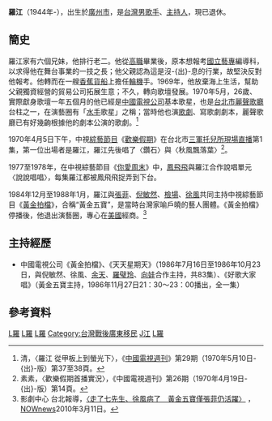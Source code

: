 {{藝人
| 姓名 = 羅江
| 類型 = 主持人
| 圖片 = 
| 圖片尺寸 = 
| 圖片簡介 = 
| 英文名 = 
| 出生日期 = {{birth year and age|1944}}
| 出生地點 = {{ROC|廣州市}}
| 國籍 = {{ROC}}
| 職業 = [[主持人|主持人]]
| 語言 = [[國語|國語]]、[[台語|台語]]
| 配偶 = 
| 演奏樂器 = 
| 出身地 = {{TWN}}
| 出道日期 = 1977年
| 出道作品 = 電視節目：<br>[[黃金拍檔|黃金拍檔]]<br>天天星期天等
| 活躍年代 = 1977年～1990年
| 代表作品 = [[黃金拍檔|黃金拍檔]]
| 相關團體 = 黃金五寶
| 經紀公司 = 
| 網站 = 
}}
'''羅江'''（1944年-），出生於[[廣州市|廣州市]]，是[[台灣|台灣]][[男歌手|男歌手]]、[[主持人|主持人]]，現已退休。

==簡史==
羅江家有六個兄妹，他排行老二。他從[[高職|高職]]畢業後，原本想報考[[國立藝專|國立藝專]]編導科，以求得他在舞台事業的一技之長；他父親認為這是沒-{出}-息的行業，故堅決反對他報考。他轉而在一艘[[香蕉|香蕉]][[貨船|貨船]]上擔任[[輪機|輪機]]手。1969年，他放棄海上生活，幫助父親獨資經營的貿易公司拓展生意；不久，轉向歌壇發展。1970年5月，26歲、實際獻身歌壇一年五個月的他已經是[[中國電視公司|中國電視公司]]基本歌星，也是[[台北市|台北市]][[麗聲歌廳|麗聲歌廳]]台柱之一，在演藝圈有「[[水手|水手]]歌星」之稱；當時他也演[[歌劇|歌劇]]、寫歌劇劇本，麗聲歌廳已有好幾齣根據他的劇本公演的歌劇。<ref>清，〈羅江 從甲板上到螢光下〉，《[[中國電視週刊|中國電視週刊]]》第29期（1970年5月10日-{出}-版）第37至38頁。</ref>

1970年4月5日下午，中視[[綜藝節目|綜藝節目]]《[[歡樂假期|歡樂假期]]》在台北市[[三軍托兒所|三軍托兒所]][[現場直播|現場直播]]第1集，第一位出場者是羅江，羅江先後唱了〈鑽石〉與〈秋風飄落葉〉<ref>素素，〈歡樂假期首播實況〉，《中國電視週刊》第26期（1970年4月19日-{出}-版）第14頁。</ref>。

1977至1978年，在中視綜藝節目《[[你愛周末|你愛周末]]》中，[[鳳飛飛|鳳飛飛]]與羅江合作說唱單元〈說說唱唱〉，每集羅江都被鳳飛飛捉弄到下台。

1984年12月至1988年1月，羅江與[[張菲|張菲]]、[[倪敏然|倪敏然]]、[[檢場|檢場]]、[[徐風|徐風]]共同主持中視綜藝節目《[[黃金拍檔|黃金拍檔]]》，合稱“黃金五寶”，是當時台灣家喻戶曉的藝人團體。《黃金拍檔》停播後，他退出演藝圈，專心在[[美國|美國]]經商。<ref>影劇中心 台北報導，[http://www.nownews.com/2010/03/11/10845-2578897.htm 〈走了七先生、徐風病了　黃金五寶僅張菲仍活躍〉] {{Wayback|url=http://www.nownews.com/2010/03/11/10845-2578897.htm |date=20120318041237 }}，[[NOWnews|NOWnews]]2010年3月11日。</ref>

==主持經歷==
*中國電視公司《黃金拍檔》、《天天星期天》（1986年7月16日至1986年10月23日，與倪敏然、徐風、[[余天|余天]]、[[羅璧玲|羅璧玲]]、[[向娃|向娃]]合作主持，共83集）、《好歌大家唱》（黃金五寶主持，1986年11月27日21：30～23：00播出，全一集）

==參考資料==
<div class="references-small">
<references />
</div>
[[Category:台灣男歌手|L羅]]
[[Category:台灣綜藝節目主持人|L羅]]
[[Category:廣州人|L羅]]
[[Category:台灣戰後廣東移民|Category:台灣戰後廣東移民]]
[[Category:羅姓|J江]]
[[Category:黃金拍檔|L羅]]